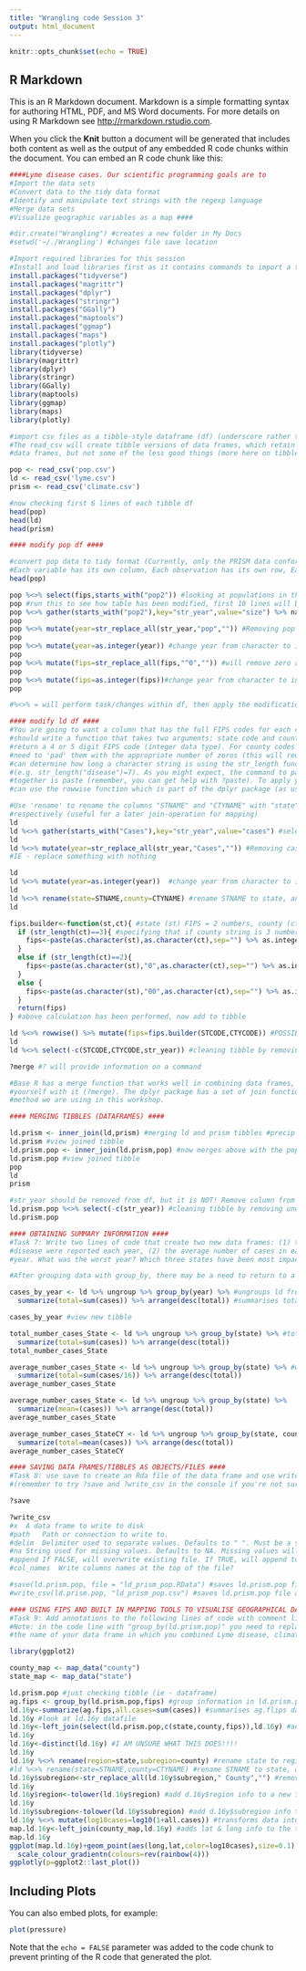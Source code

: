 ```yaml
---
title: "Wrangling code Session 3"
output: html_document
---
```


```r
knitr::opts_chunk$set(echo = TRUE)
```

## R Markdown

This is an R Markdown document. Markdown is a simple formatting syntax for authoring HTML, PDF, and MS Word documents. For more details on using R Markdown see <http://rmarkdown.rstudio.com>.

When you click the **Knit** button a document will be generated that includes both content as well as the output of any embedded R code chunks within the document. You can embed an R code chunk like this:

```r
####Lyme disease cases. Our scientific programming goals are to
#Import the data sets
#Convert data to the tidy data format
#Identify and manipulate text strings with the regexp language
#Merge data sets
#Visualize geographic variables as a map ####

#dir.create("Wrangling") #creates a new folder in My Docs
#setwd('~/./Wrangling') #changes file save location

#Import required libraries for this session
#Install and load libraries first as it contains commands to import a tibble-style dataframe
install.packages("tidyverse")
install.packages("magrittr")
install.packages("dplyr")
install.packages("stringr")
install.packages("GGally")
install.packages("maptools")
install.packages("ggmap")
install.packages("maps")
install.packages("plotly")
library(tidyverse)
library(magrittr)
library(dplyr)
library(stringr)
library(GGally)
library(maptools)
library(ggmap)
library(maps)
library(plotly)

#import csv files as a tibble-style dataframe (df) (underscore rather than dot):
#The read_csv will create tibble versions of data frames, which retain all the good things about
#data frames, but not some of the less good things (more here on tibbles: #https://cran.r-project.org/web/packages/tibble/vignettes/tibble.html)

pop <- read_csv('pop.csv')
ld <- read_csv('lyme.csv')
prism <- read_csv('climate.csv')

#now checking first 6 lines of each tibble df
head(pop)
head(ld)
head(prism)

#### modify pop df ####

#convert pop data to tidy format (Currently, only the PRISM data conforms to the concept of tidy data)
#Each variable has its own column, Each observation has its own row, Each value has its own cell
head(pop)

pop %<>% select(fips,starts_with("pop2")) #looking at populations in the 2000s
pop #run this to see how table has been modified, first 10 lines will be displayed
pop %<>% gather(starts_with("pop2"),key="str_year",value="size") %>% na.omit #removes anything with NAs, gathers data from the 2000s, FIPS, pop size. Will transpose data and organise into columns
pop
pop %<>% mutate(year=str_replace_all(str_year,"pop","")) #Removing pop from str_year: current format is pop2000, adds additional column
pop
pop %<>% mutate(year=as.integer(year)) #change year from character to integer (number)
pop
pop %<>% mutate(fips=str_replace_all(fips,"^0","")) #will remove zero at beginning of FIPS codes
pop
pop %<>% mutate(fips=as.integer(fips))#change year from character to integer (number)
pop

#%<>% = will perform task/changes within df, then apply the modifications to the df

#### modify ld df ####
#You are going to want a column that has the full FIPS codes for each county, as explained above. You
#should write a function that takes two arguments: state code and county code. The function should
#return a 4 or 5 digit FIPS code (integer data type). For county codes that are 1 or 2 digits, you'll
#need to 'pad' them with the appropriate number of zeros (this will require an if-else flow control). You
#can determine how long a character string is using the str_length function of the stringr package
#(e.g. str_length("disease")=7). As you might expect, the command to paste two character strings
#together is paste (remember, you can get help with ?paste). To apply your function to every cell you
#can use the rowwise function which is part of the dplyr package (as used in the presentation example).

#Use 'rename' to rename the columns "STNAME" and "CTYNAME" with "state" and "county",
#respectively (useful for a later join-operation for mapping)
ld
ld %<>% gather(starts_with("Cases"),key="str_year",value="cases") #selects data in str_year that begins with cases, and place into a column format rather than row)
ld
ld %<>% mutate(year=str_replace_all(str_year,"Cases","")) #Removing cases from str_year: current format is Cases2000, adds additional column
#IE - replace something with nothing

ld
ld %<>% mutate(year=as.integer(year))  #change year from character to integer (number)
ld
ld %<>% rename(state=STNAME,county=CTYNAME) #rename STNAME to state, and CTYNAME to county
ld

fips.builder<-function(st,ct){ #state (st) FIPS = 2 numbers, county (ct) = 3 numbers - this will combine STCODE and CTYCODE
  if (str_length(ct)==3){ #specifying that if county string is 3 numbers
    fips<-paste(as.character(st),as.character(ct),sep="") %>% as.integer #if county is 3 numbers, then paste state and county FIPS codes together as an integer, without spaces (sep=separator)
  }
  else if (str_length(ct)==2){
    fips<-paste(as.character(st),"0",as.character(ct),sep="") %>% as.integer #if county is 2 numbers for county code, then append 0 to the start of the string of numbers for county
  }
  else {
    fips<-paste(as.character(st),"00",as.character(ct),sep="") %>% as.integer #if the county code is not 1 digits, append 00 to beginning of county string
  }
  return(fips)
} #above calculation has been performed, now add to tibble

ld %<>% rowwise() %>% mutate(fips=fips.builder(STCODE,CTYCODE)) #POSSIBLE ERROR HERE!
ld
ld %<>% select(-c(STCODE,CTYCODE,str_year)) #cleaning tibble by removing unwanted columns

?merge #? will provide information on a command

#Base R has a merge function that works well in combining data frames, and we encourage you to familiarize
#yourself with it (?merge). The dplyr package has a set of join functions that operate on tibbles. This is the
#method we are using in this workshop.

#### MERGING TIBBLES (DATAFRAMES) ####

ld.prism <- inner_join(ld,prism) #merging ld and prism tibbles #precip and avtemp from prism #year and fips are common columns
ld.prism #view joined tibble
ld.prism.pop <- inner_join(ld.prism,pop) #now merges above with the pop tibble
ld.prism.pop #view joined tibble
pop
ld
prism

#str_year should be removed from df, but it is NOT! Remove column from ld.prism.pop manually.
ld.prism.pop %<>% select(-c(str_year)) #cleaning tibble by removing unwanted columns
ld.prism.pop

#### OBTAINING SUMMARY INFORMATION ####
#Task 7: Write two lines of code that create two new data frames: (1) to determine how many cases of Lyme
#disease were reported each year, (2) the average number of cases in each state - averaged across county and
#year. What was the worst year? Which three states have been most impacted on average?

#After grouping data with group_by, there may be a need to return to a non-grouped form. Running ungroup() will drop any grouping. This can be reinstated again with regroup(). 

cases_by_year <- ld %>% ungroup %>% group_by(year) %>% #ungroups ld from the combined tibble (df), then will look at # of cases per year
  summarize(total=sum(cases)) %>% arrange(desc(total)) #summarises total # of cases, arranging them in descending order (of cases reported)

cases_by_year #view new tibble

total_number_cases_State <- ld %>% ungroup %>% group_by(state) %>% #total number of cases per state - though want average number of cases
  summarize(total=sum(cases)) %>% arrange(desc(total))
total_number_cases_State

average_number_cases_State <- ld %>% ungroup %>% group_by(state) %>% #want to code for number of year, not to manually input year
  summarize(total=sum(cases/16)) %>% arrange(desc(total))
average_number_cases_State

average_number_cases_State <- ld %>% ungroup %>% group_by(state) %>%
  summarize(mean=(cases)) %>% arrange(desc(total))
average_number_cases_State

average_number_cases_StateCY <- ld %>% ungroup %>% group_by(state, county, year) %>% #average cases by state, county and year
  summarize(total=mean(cases)) %>% arrange(desc(total))
average_number_cases_StateCY

#### SAVING DATA FRAMES/TIBBLES AS OBJECTS/FILES ####
#Task 8: use save to create an Rda file of the data frame and use write_csv to create a csv file of the same
#(remember to try ?save and ?write_csv in the console if you're not sure how these functions work).

?save

?write_csv
#x	A data frame to write to disk
#path	Path or connection to write to.
#delim	Delimiter used to separate values. Defaults to " ". Must be a single character.
#na	String used for missing values. Defaults to NA. Missing values will never be quoted; strings with the same value as na will always be quoted.
#append	If FALSE, will overwrite existing file. If TRUE, will append to existing file. In both cases, if file does not exist a new file is created.
#col_names	Write columns names at the top of the file?

#save(ld.prism.pop, file = "ld_prism_pop.RData") #saves ld.prism.pop file as an .RData file (R workspace)
#write_csv(ld.prism.pop, "ld_prism_pop.csv") #saves ld.prism.pop file as a csv file

#### USING FIPS AND BUILT IN MAPPING TOOLS TO VISUALISE GEOGRAPHICAL DATA ####
#Task 9: Add annotations to the following lines of code with comment lines to explain what they are achieving.
#Note: in the code line with "group_by(ld.prism.pop)" you need to replace the data frame in parentheses with
#the name of your data frame in which you combined Lyme disease, climate and demography data (Task 6)

library(ggplot2)

county_map <- map_data("county")
state_map <- map_data("state")

ld.prism.pop #just checking tibble (ie - dataframe)
ag.fips <- group_by(ld.prism.pop,fips) #group information in ld.prism.pop by FLIPS numbering
ld.16y<-summarize(ag.fips,all.cases=sum(cases)) #summarises ag.flips datafile generated on above line of code = summarises sum of cases
ld.16y #look at ld.16y datafile
ld.16y<-left_join(select(ld.prism.pop,c(state,county,fips)),ld.16y) #adds state and county columns to the tibble
ld.16y
ld.16y<-distinct(ld.16y) #I AM UNSURE WHAT THIS DOES!!!!
ld.16y
ld.16y %<>% rename(region=state,subregion=county) #rename state to region, and county to subregion
#ld %<>% rename(state=STNAME,county=CTYNAME) #rename STNAME to state, and CTYNAME to county - this is an example from above
ld.16y$subregion<-str_replace_all(ld.16y$subregion," County","") #removes the term country from subregion
ld.16y
ld.16y$region<-tolower(ld.16y$region) #add d.16y$region info to a new file, called ld.16y$region (data from region column in ld.16y file)
ld.16y
ld.16y$subregion<-tolower(ld.16y$subregion) #add d.16y$subregion info to a new file, called ld.16y$subregion (data from subregion column in ld.16y file)
ld.16y %<>% mutate(log10cases=log10(1+all.cases)) #transforms data into log10 scale
map.ld.16y<-left_join(county_map,ld.16y) #adds lat & long info to the tibble
map.ld.16y
ggplot(map.ld.16y)+geom_point(aes(long,lat,color=log10cases),size=0.1) +
  scale_colour_gradientn(colours=rev(rainbow(4)))
ggplotly(p=ggplot2::last_plot())
```

## Including Plots

You can also embed plots, for example:

```r
plot(pressure)
```

Note that the `echo = FALSE` parameter was added to the code chunk to prevent printing of the R code that generated the plot.
